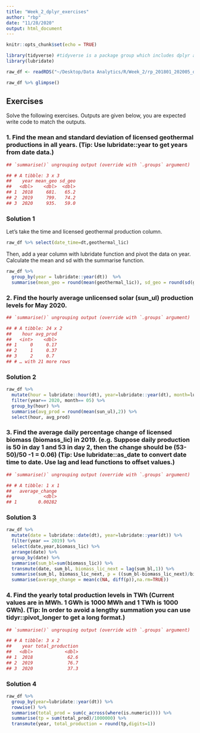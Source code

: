 ```yaml
---
title: "Week_2_dplyr_exercises"
author: "rbp"
date: "11/28/2020"
output: html_document
---
```


```r
knitr::opts_chunk$set(echo = TRUE)

library(tidyverse) #tidyverse is a package group which includes dplyr as well
library(lubridate)

```

```r
raw_df <- readRDS("~/Desktop/Data Analytics/R/Week_2/rp_201801_202005_df.rds")
```

```r
raw_df %>% glimpse()
```

## Exercises
Solve the following exercises. Outputs are given below, you are expected write code to match the outputs.

### 1. Find the mean and standard deviation of licensed geothermal productions in all years. (Tip: Use lubridate::year to get years from date data.)

```r
## `summarise()` ungrouping output (override with `.groups` argument)
```

```r
## # A tibble: 3 x 3
##    year mean_geo sd_geo
##   <dbl>    <dbl>  <dbl>
## 1  2018     681.   65.2
## 2  2019     799.   74.2
## 3  2020     935.   59.0
```

### Solution 1

Let's take the time and licensed geothermal production column.
```r
raw_df %>% select(date_time=dt,geothermal_lic)

```

Then, add a year column with lubridate function and pivot the data on year. Calculate the mean and sd with the summarise function.

```r
raw_df %>% 
  group_by(year = lubridate::year(dt))  %>% 
  summarise(mean_geo = round(mean(geothermal_lic)), sd_geo = round(sd(geothermal_lic),1))
```

### 2. Find the hourly average unlicensed solar (sun_ul) production levels for May 2020.
```r
## `summarise()` ungrouping output (override with `.groups` argument)
```

```r
## # A tibble: 24 x 2
##    hour avg_prod
##   <int>    <dbl>
## 1     0     0.17
## 2     1     0.37
## 3     2     0.7 
## # … with 21 more rows
```

### Solution 2

```r
raw_df %>% 
  mutate(hour = lubridate::hour(dt), year=lubridate::year(dt), month=lubridate::month(dt)) %>%
  filter(year== 2020, month== 05) %>%
  group_by(hour) %>%
  summarise(avg_prod = round(mean(sun_ul),2)) %>%
  select(hour, avg_prod)

```

### 3. Find the average daily percentage change of licensed biomass (biomass_lic) in 2019. (e.g. Suppose daily production is 50 in day 1 and 53 in day 2, then the change should be (53-50)/50 -1 = 0.06) (Tip: Use lubridate::as_date to convert date time to date. Use lag and lead functions to offset values.)
```r
## `summarise()` ungrouping output (override with `.groups` argument)
```

```r
## # A tibble: 1 x 1
##   average_change
##            <dbl>
## 1        0.00282
```

### Solution 3

```r
raw_df %>% 
  mutate(date = lubridate::date(dt), year=lubridate::year(dt)) %>%
  filter(year == 2019) %>%
  select(date,year,biomass_lic) %>%
  arrange(date) %>% 
  group_by(date) %>% 
  summarise(sum_bl=sum(biomass_lic)) %>%
  transmute(date, sum_bl, biomass_lic_next = lag(sum_bl,1)) %>%
  summarise(sum_bl, biomass_lic_next, p = ((sum_bl-biomass_lic_next)/biomass_lic_next) -1) %>%
  summarise(average_change = mean(c(NA, diff(p)),na.rm=TRUE))

```
### 4. Find the yearly total production levels in TWh (Current values are in MWh. 1 GWh is 1000 MWh and 1 TWh is 1000 GWh). (Tip: In order to avoid a lengthy summation you can use tidyr::pivot_longer to get a long format.)
```r
## `summarise()` ungrouping output (override with `.groups` argument)
```
```r
## # A tibble: 3 x 2
##    year total_production
##   <dbl>            <dbl>
## 1  2018             62.6
## 2  2019             76.7
## 3  2020             37.3
```

### Solution 4

```r
raw_df %>%
  group_by(year=lubridate::year(dt)) %>%
  rowwise() %>%
  summarise(total_prod = sum(c_across(where(is.numeric)))) %>%
  summarise(tp = sum(total_prod)/1000000) %>%
  transmute(year, total_production = round(tp,digits=1))

```











